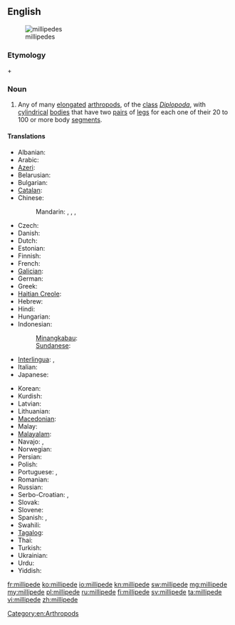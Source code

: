 ==English==
{{wikipedia}}
[[Image:Millipedes.jpg|thumb|millipedes]]

===Etymology===
{{etyl|la}} {{term|milli-||thousand|lang=la}} + {{term|pedis||foot|lang=la}}

===Noun===
{{en-noun}}

# Any of many [[elongated]] [[arthropod]]s, of the [[class]] ''[[Diplopoda]]'', with [[cylindrical]] [[bodies]] that have two [[pair]]s of [[leg]]s for each one of their 20 to 100 or more body [[segment]]s.

====Translations====
{{trans-top|elongated arthropod}}
* Albanian: {{t|sq|shumëkëmbësh}}
* Arabic: {{t|ar|العصر الألفي السعيد|sc=Arab}}
* [[Azeri]]: {{t|az|kırkayak}}
* Belarusian: {{t|be|Многоножка|sc=Cyrl}}
* Bulgarian: {{t|bg|стоножка|sc=Cyrl}}
* [[Catalan]]: {{t|ca|milpeu}}
* Chinese:
*: Mandarin: {{t-|cmn|馬陸|sc=Hani}}, {{t-|cmn|马陆|tr=mǎlù|sc=Hani}}, {{t-|cmn|千足蟲|sc=Hani}}, {{t-|cmn|千足虫|tr=qiānzúchóng|sc=Hani}}
* Czech: {{t|cs|stonožka}}
* Danish: {{t|da|tusindben}}
* Dutch: {{t|nl|miljoenpoot|m}}
* Estonian: {{t|et|tuhatjalg}}
* Finnish: {{t-|fi|tuhatjalkainen}}
* French: {{t|fr|diplopode jule|m}}
* [[Galician]]: {{t|gl|cempés}}
* German: {{t|de|Tausendfüßler|m}}
* Greek: {{t|el|σαρανταποδαρούσα|sc=Grek|tr=sarantapodarooúsa}}
* [[Haitian Creole]]: {{tø|ht|milipèd}}
* Hebrew: {{t|he|מרבה רגלים|sc=Hebr}}
* Hindi: {{t|hi|गोजर|sc=Deva}}
* Hungarian: {{t|hu|százlábú}}
* Indonesian: {{t|id|kaki seribu}}
*: [[Minangkabau]]: {{tø|min|kulum-kulum}}
*: [[Sundanese]]: {{t|su|titinggi}}
* [[Interlingua]]: {{t|ia|millepedes}}, {{t|ia|myriapodo}}
* Italian: {{t|it|millepiedi}}
* Japanese: {{t|ja|ヤスデ|sc=Jpan}}
{{trans-mid}}
* Korean: {{t|ko|노래기|sc=Kore}}
* Kurdish: {{t|ku|هه‌زارپێ|sc=ku-Arab}}
* Latvian: {{t|lv|daudzkājis}}
* Lithuanian: {{t|lt|šimtakojis}}
* [[Macedonian]]: {{t|mk|стоногалка|f|tr=stonógalka}}
* Malay: {{t|ms|gonggok}}
* [[Malayalam]]: {{t|ml|തേരട്ട|tr=theratta|sc=Mlym|xs=Malayalam}}
* Navajo: {{tø|nv|jááłánii}}, {{tø|nv|jáád łánii}}
* Norwegian: {{t|no|tusenbein}}
* Persian: {{t|fa|هزار پا|sc=fa-Arab}}
* Polish: {{t|pl|stonoga}}
* Portuguese: {{t|pt|centopéia|f}}, {{t|pt|lacraia|f}}
* Romanian: {{t|ro|miriapod}}
* Russian: {{t|ru|многоножка|f|tr=mnogonóžka}}
* Serbo-Croatian: {{t|sh|stonoga|sc=Latn}}, {{t|sh|стонога|sc=Cyrl}}
* Slovak: {{t|sk|stonožka}}
* Slovene: {{t|sl|stonoga}}
* Spanish: {{t|es|milpiés|m}}, {{t|es|congorocho|m}} {{qualifier|Venezuela}}
* Swahili: {{t+|sw|jongoo|xs=Swahili}}
* [[Tagalog]]: {{t|tl|milipid}}
* Thai: {{t|th|กิ้งกื|sc=Thai}}
* Turkish: {{t+|tr|kırkayak}}
* Ukrainian: {{t|uk|багатоніжка|sc=Cyrl}}
* Urdu: {{t|ur|گوجر|sc=ur-Arab}}
* Yiddish: {{t|yi|מילליפּעדע|sc=Hebr}}
{{trans-bottom}}

[[Category:en:Arthropods]]

[[fr:millipede]]
[[ko:millipede]]
[[io:millipede]]
[[kn:millipede]]
[[sw:millipede]]
[[mg:millipede]]
[[my:millipede]]
[[pl:millipede]]
[[ru:millipede]]
[[fi:millipede]]
[[sv:millipede]]
[[ta:millipede]]
[[vi:millipede]]
[[zh:millipede]]
